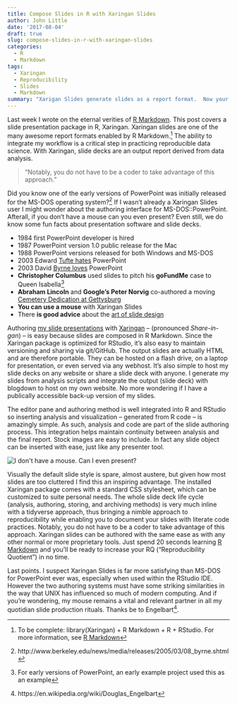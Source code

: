 ```yaml
---
title: Compose Slides in R with Xaringan Slides
author: John Little
date: '2017-08-04'
draft: true
slug: compose-slides-in-r-with-xaringan-slides
categories:
  - R
  - Markdown
tags:
  - Xaringan
  - Reproducibility
  - Slides
  - Markdown
summary: "Xarigan Slides generate slides as a report format.  Now your analysis can creat slides at the push of a button."
---
```


Last week I wrote on the eternal verities of [R Markdown](/post/2017-08-03-rmarkdown/).  This post covers a slide presentation package in R, Xaringan.  Xaringan slides are one of the many awesome report formats enabled by R Markdown.^[To be complete:  library(Xaringan) + R Markdown + R +  RStudio. For more information, see [R Markdown](/post/2017-08-03-rmarkdown/)]  The ability to integrate my workflow is a critical step in practicing reproducible data science.  With Xaringan, slide decks are an output report derived from data analysis.

> "Notably, you do not have to be a coder to take advantage of this approach."

Did you know one of the early versions of PowerPoint was initially released for the MS-DOS operating system?[^UCberkelyNews]  If I wasn't already a Xaringan Slides user I might wonder about the authoring interface for MS-DOS::PowerPoint.  Afterall, if you don't have a mouse can you even present?  Even still, we do know some fun facts about presentation software and slide decks.

- 1984 first PowerPoint developer is hired
- 1987 PowerPoint version 1.0 public release for the Mac
- 1988 PowerPoint versions released for both Windows and MS-DOS
- 2003 Edward [Tufte hates](https://www.wired.com/2003/09/ppt2/) PowerPoint
- 2003 David [Byrne loves](https://www.wired.com/2003/09/ppt1/) PowerPoint
-  **Christopher Columbus** used slides to pitch his **goFundMe** case to Queen Isabella[^CC]
- **Abraham Lincoln** and **Google's Peter Norvig** co-authored a moving  [Cemetery Dedication at Gettysburg](http://www.norvig.com/Gettysburg/sld001.htm)
- **You can use a mouse** with Xaringan Slides
- There **is good advice** about the [art of slide design](https://speakerdeck.com/mseckington/the-art-of-slide-design)

Authoring [my slide presentations](/#presentations) with [Xaringan](https://slides.yihui.name/xaringan/) -- (pronounced *Share-in-gan*) -- is easy because slides are composed in R Markdown.  Since the Xaringan package is optimized for RStudio, it's also easy to maintain versioning and sharing via git/GitHub.   The output slides are actually HTML and are therefore portable.  They can be hosted on a flash drive, on a laptop for presentation, or even served via any webhost. It's also simple to host my slide decks on any website or share a slide deck with anyone. I generate my slides from analysis scripts and integrate the output (slide deck) with blogdown to host on my own website.  No more wondering if I have a publically accessible back-up version of my slides.  

The editor pane and authoring method is well integrated into R and RStudio so inserting analysis and visualization -- generated from R code -- is amazingly simple.  As such, analysis and code are part of the slide authoring process.  This integration helps maintain continuity between analysis and the final report.  Stock images are easy to include.  In fact any slide object can be inserted with ease, just like any presenter tool.  

![](/post/2017-08-09-compose_slides/first_world_slides.jpg "I don't have a mouse. Can I even present?")  

Visually the default slide style is spare, almost austere, but given how most slides are too cluttered I find this an inspiring advantage.  The installed Xaringan package comes with a standard CSS stylesheet, which can be customized to suite personal needs.  The whole slide deck life cycle (analysis, authoring, storing, and archiving methods) is very much inline with a tidyverse approach, thus bringing a nimble approach to reproducibility while enabling you to document your slides with literate code practices.  Notably, you do not have to be a coder to take advantage of this approach.  Xaringan slides can be authored with the same ease as with any other normal or more proprietary tools.  Just spend 20 seconds learning [R Markdown](/post/2017-08-03-rmarkdown/) and you'll be ready to increase your RQ ("Reproducibility Quotient") in no time.  

Last points.  I suspect Xaringan Slides is far more satisfying than MS-DOS for PowerPoint ever was, especially when used within the RStudio IDE.  However the two authoring systems must have some striking similarities in the way that UNIX has influenced so much of modern computing.  And if you're wondering, my mouse remains a vital and relevant partner in all my quotidian slide production rituals.  Thanks be to Engelbart[^mouse].  


[^UCberkelyNews]:  http://www.berkeley.edu/news/media/releases/2005/03/08_byrne.shtml 

[^CC]: For early versions of PowerPoint, an early example project used this as an example

[^mouse]: https://en.wikipedia.org/wiki/Douglas_Engelbart